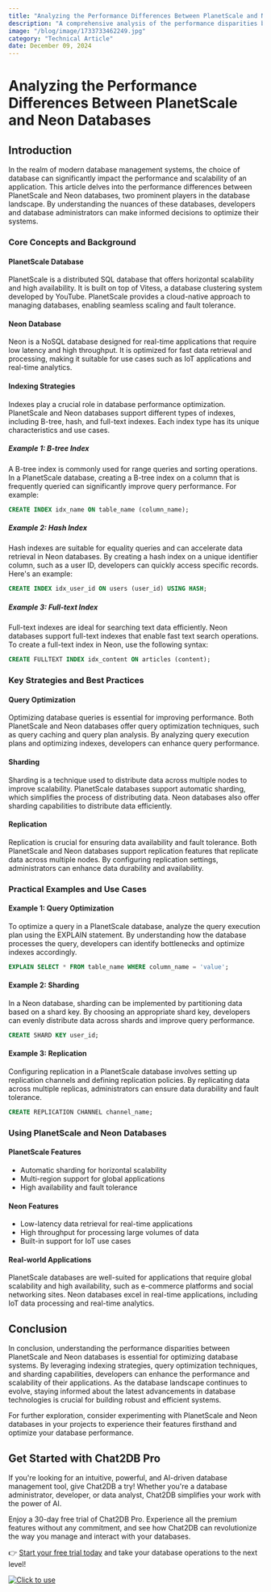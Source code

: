 ```yaml
---
title: "Analyzing the Performance Differences Between PlanetScale and Neon Databases"
description: "A comprehensive analysis of the performance disparities between PlanetScale and Neon databases, exploring their features, optimizations, and real-world applications."
image: "/blog/image/1733733462249.jpg"
category: "Technical Article"
date: December 09, 2024
---
```


# Analyzing the Performance Differences Between PlanetScale and Neon Databases

## Introduction

In the realm of modern database management systems, the choice of database can significantly impact the performance and scalability of an application. This article delves into the performance differences between PlanetScale and Neon databases, two prominent players in the database landscape. By understanding the nuances of these databases, developers and database administrators can make informed decisions to optimize their systems.

### Core Concepts and Background

#### PlanetScale Database

PlanetScale is a distributed SQL database that offers horizontal scalability and high availability. It is built on top of Vitess, a database clustering system developed by YouTube. PlanetScale provides a cloud-native approach to managing databases, enabling seamless scaling and fault tolerance.

#### Neon Database

Neon is a NoSQL database designed for real-time applications that require low latency and high throughput. It is optimized for fast data retrieval and processing, making it suitable for use cases such as IoT applications and real-time analytics.

#### Indexing Strategies

Indexes play a crucial role in database performance optimization. PlanetScale and Neon databases support different types of indexes, including B-tree, hash, and full-text indexes. Each index type has its unique characteristics and use cases.

##### Example 1: B-tree Index

A B-tree index is commonly used for range queries and sorting operations. In a PlanetScale database, creating a B-tree index on a column that is frequently queried can significantly improve query performance. For example:

```sql
CREATE INDEX idx_name ON table_name (column_name);
```

##### Example 2: Hash Index

Hash indexes are suitable for equality queries and can accelerate data retrieval in Neon databases. By creating a hash index on a unique identifier column, such as a user ID, developers can quickly access specific records. Here's an example:

```sql
CREATE INDEX idx_user_id ON users (user_id) USING HASH;
```

##### Example 3: Full-text Index

Full-text indexes are ideal for searching text data efficiently. Neon databases support full-text indexes that enable fast text search operations. To create a full-text index in Neon, use the following syntax:

```sql
CREATE FULLTEXT INDEX idx_content ON articles (content);
```

### Key Strategies and Best Practices

#### Query Optimization

Optimizing database queries is essential for improving performance. Both PlanetScale and Neon databases offer query optimization techniques, such as query caching and query plan analysis. By analyzing query execution plans and optimizing indexes, developers can enhance query performance.

#### Sharding

Sharding is a technique used to distribute data across multiple nodes to improve scalability. PlanetScale databases support automatic sharding, which simplifies the process of distributing data. Neon databases also offer sharding capabilities to distribute data efficiently.

#### Replication

Replication is crucial for ensuring data availability and fault tolerance. Both PlanetScale and Neon databases support replication features that replicate data across multiple nodes. By configuring replication settings, administrators can enhance data durability and availability.

### Practical Examples and Use Cases

#### Example 1: Query Optimization

To optimize a query in a PlanetScale database, analyze the query execution plan using the EXPLAIN statement. By understanding how the database processes the query, developers can identify bottlenecks and optimize indexes accordingly.

```sql
EXPLAIN SELECT * FROM table_name WHERE column_name = 'value';
```

#### Example 2: Sharding

In a Neon database, sharding can be implemented by partitioning data based on a shard key. By choosing an appropriate shard key, developers can evenly distribute data across shards and improve query performance.

```sql
CREATE SHARD KEY user_id;
```

#### Example 3: Replication

Configuring replication in a PlanetScale database involves setting up replication channels and defining replication policies. By replicating data across multiple replicas, administrators can ensure data durability and fault tolerance.

```sql
CREATE REPLICATION CHANNEL channel_name;
```

### Using PlanetScale and Neon Databases

#### PlanetScale Features

- Automatic sharding for horizontal scalability
- Multi-region support for global applications
- High availability and fault tolerance

#### Neon Features

- Low-latency data retrieval for real-time applications
- High throughput for processing large volumes of data
- Built-in support for IoT use cases

#### Real-world Applications

PlanetScale databases are well-suited for applications that require global scalability and high availability, such as e-commerce platforms and social networking sites. Neon databases excel in real-time applications, including IoT data processing and real-time analytics.

## Conclusion

In conclusion, understanding the performance disparities between PlanetScale and Neon databases is essential for optimizing database systems. By leveraging indexing strategies, query optimization techniques, and sharding capabilities, developers can enhance the performance and scalability of their applications. As the database landscape continues to evolve, staying informed about the latest advancements in database technologies is crucial for building robust and efficient systems.

For further exploration, consider experimenting with PlanetScale and Neon databases in your projects to experience their features firsthand and optimize your database performance.

## Get Started with Chat2DB Pro

If you're looking for an intuitive, powerful, and AI-driven database management tool, give Chat2DB a try! Whether you're a database administrator, developer, or data analyst, Chat2DB simplifies your work with the power of AI.

Enjoy a 30-day free trial of Chat2DB Pro. Experience all the premium features without any commitment, and see how Chat2DB can revolutionize the way you manage and interact with your databases.

👉 [Start your free trial today](https://chat2db.ai/pricing) and take your database operations to the next level!


[![Click to use](/image/blog/bg/chat2db.jpg)](https://chat2db.ai/)
